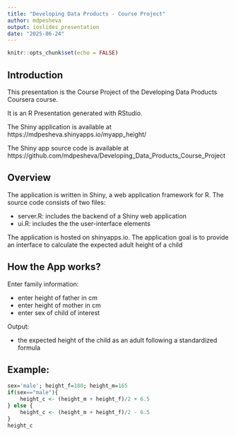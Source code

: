 ```yaml
---
title: "Developing Data Products - Course Project"
author: mdpesheva
output: ioslides_presentation
date: "2025-06-24"
---
```


```r
knitr::opts_chunk$set(echo = FALSE)
```

## Introduction
This presentation is the Course Project of the Developing Data Products Coursera course.

It is an R Presentation generated with RStudio.

The Shiny application is available at https://mdpesheva.shinyapps.io/myapp_height/

The Shiny app source code is available at https://github.com/mdpesheva/Developing_Data_Products_Course_Project

## Overview
The application is written in Shiny, a web application framework for R.
The source code consists of two files: 

- server.R: includes the backend of a Shiny web application
- ui.R: includes the the user-interface elements

The application is hosted on shinyapps.io.
The application goal is to provide an interface to calculate the expected adult height of a child

## How the App works?
Enter family information:

- enter height of father in cm
- enter height of mother in cm
- enter sex of child of interest

Output:

- the expected height of the child as an adult following a standardized formula

## Example:

```r
sex='male'; height_f=180; height_m=165
if(sex=="male"){
    height_c <- (height_m + height_f)/2 + 6.5
} else {
    height_c <- (height_m + height_f)/2 - 6.5
}
height_c        
```        